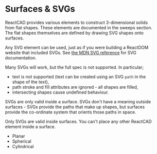 
<Meta title="Reference/Surfaces & SVGs/Introduction" />

# Surfaces & SVGs

ReactCAD provides various elements to construct 3-dimensional solids from flat shapes. These elements are documented in the <Link to="reference-sweeps--introduction">sweeps</Link> section. The flat shapes themselves are defined by drawing SVG shapes onto surfaces.

Any SVG element can be used, just as if you were building a ReactDOM website that included SVGs. See <a href="https://developer.mozilla.org/en-US/docs/Web/SVG">the MDN SVG reference</a> for SVG documentation.

Many SVGs will work, but the full spec is not supported. In particular;

- text is not supported (text can be created using an SVG `path` in the shape of the text),
- path stroke and fill attributes are ignored - all shapes are filled,
- intersecting shapes cause undefined behaviour.

SVGs are only valid inside a surface. SVGs don't have a meaning outside surfaces - SVGs provide the paths that make up shapes, but surfaces provide the co-ordinate system that orients those paths in space.

Only SVGs are valid inside surfaces. You can't place any other ReactCAD element inside a surface.

- <Link to="reference-surfaces-svgs--planar">Planar</Link>
- <Link to="reference-surfaces-svgs--spherical">Spherical</Link>
- <Link to="reference-surfaces-svgs--cylindrical">Cylindrical</Link>

